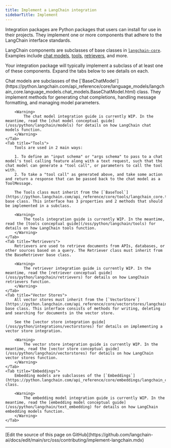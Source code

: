 ```yaml
---
title: Implement a LangChain integration
sidebarTitle: Implement
---
```


Integration packages are Python packages that users can install for use in their projects. They implement one or more components that adhere to the LangChain interface standards.

LangChain components are subclasses of base classes in [`langchain-core`](https://github.com/langchain-ai/langchain/tree/master/libs/core). Examples include [chat models](/oss/python/integrations/chat), [tools](/oss/python/integrations/tools), [retrievers](/oss/python/integrations/retrievers), and more.

Your integration package will typically implement a subclass of at least one of these components. Expand the tabs below to see details on each.

<Tabs>
    <Tab title="Chat Models">
        Chat models are subclasses of the [`BaseChatModel`](https://python.langchain.com/api_reference/core/language_models/langchain_core.language_models.chat_models.BaseChatModel.html) class. They implement methods for generating chat completions, handling message formatting, and managing model parameters.

        <Warning>
            The chat model integration guide is currently WIP. In the meantime, read the [chat model conceptual guide](/oss/python/langchain/models) for details on how LangChain chat models function.
        </Warning>
    </Tab>
    <Tab title="Tools">
        Tools are used in 2 main ways:

        1. To define an "input schema" or "args schema" to pass to a chat model's tool calling feature along with a text request, such that the chat model can generate a "tool call", or parameters to call the tool with.
        2. To take a "tool call" as generated above, and take some action and return a response that can be passed back to the chat model as a ToolMessage.

        The Tools class must inherit from the [`BaseTool`](https://python.langchain.com/api_reference/core/tools/langchain_core.tools.base.BaseTool.html#langchain_core.tools.base.BaseTool) base class. This interface has 3 properties and 2 methods that should be implemented in a subclass.

        <Warning>
            The tools integration guide is currently WIP. In the meantime, read the [tools conceptual guide](/oss/python/langchain/tools) for details on how LangChain tools function.
        </Warning>
    </Tab>
    <Tab title="Retrievers">
        Retrievers are used to retrieve documents from APIs, databases, or other sources based on a query. The Retriever class must inherit from the BaseRetriever base class.

        <Warning>
            The retriever integration guide is currently WIP. In the meantime, read the [retriever conceptual guide](/oss/python/langchain/retrievers) for details on how LangChain retrievers function.
        </Warning>
    </Tab>
    <Tab title="Vector Stores">
        All vector stores must inherit from the [`VectorStore`](https://python.langchain.com/api_reference/core/vectorstores/langchain_core.vectorstores.base.VectorStore.html) base class. This interface consists of methods for writing, deleting and searching for documents in the vector store.

        See the [vector store integration guide](/oss/python/integrations/vectorstores) for details on implementing a vector store integration.

        <Warning>
            The vector store integration guide is currently WIP. In the meantime, read the [vector store conceptual guide](/oss/python/langchain/vectorstores) for details on how LangChain vector stores function.
        </Warning>
    </Tab>
    <Tab title="Embeddings">
        Embedding models are subclasses of the [`Embeddings`](https://python.langchain.com/api_reference/core/embeddings/langchain_core.embeddings.embeddings.Embeddings.html) class.

        <Warning>
            The embedding model integration guide is currently WIP. In the meantime, read the [embedding model conceptual guide](/oss/python/langchain/text_embedding) for details on how LangChain embedding models function.
        </Warning>
    </Tab>
</Tabs>

---

<Callout icon="pen-to-square" iconType="regular">
  [Edit the source of this page on GitHub](https://github.com/langchain-ai/docs/edit/main/src/oss/contributing/implement-langchain.mdx)
</Callout>
